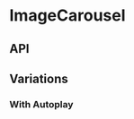 
<Meta title="Components/ImageCarousel" component={ImageCarousel} />

# ImageCarousel

<Preview>
  <Story name="Base component">
    <ImageCarousel
      slides={[
        {
          caption: knobs.text(
            'caption',
            'Lorem ipsum dolor sit amet, consectetur adipiscing elit. Vestibulum facilisis ligula elementum.',
            'First slide copy',
          ),
          image: {
            altText: 'Lorem ipsum dolor sit amet',
            small: './assets/images/ImageCarousel/image-one-small.jpg',
            medium: './assets/images/ImageCarousel/image-one-medium.jpg',
            large: './assets/images/ImageCarousel/image-one-large.jpg',
          },
        },
        ...ImageCarouselFixture.slides,
      ]}
    />
  </Story>
</Preview>

## API

<Props of={ImageCarousel} />

## Variations

### With Autoplay

<Preview>
  <Story name="With Autoplay">
    <ImageCarousel
      autoplaySpeed={knobs.number('autoplaySpeed', 3000, 'Presentation')}
      hasAutoplay={true}
      slides={ImageCarouselFixture.slides}
    />
  </Story>
</Preview>
